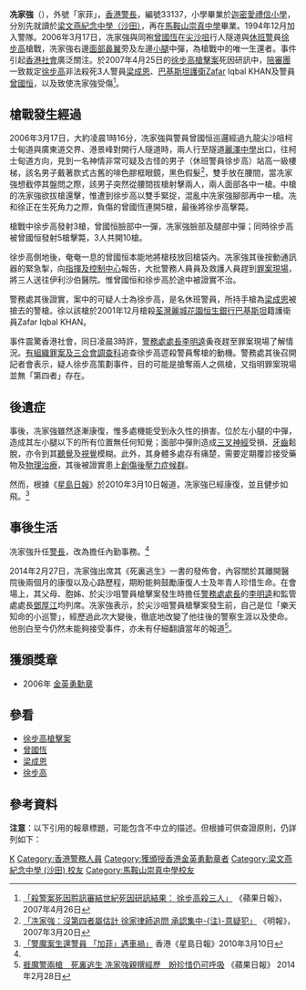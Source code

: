 {{Infobox person
| 姓名    = 冼家強
| 後綴尊稱 = [[MBG|MBG]]
| 圖像    = 
| 圖像替代 = 
| 圖像說明 = 
| 出生日期 = {{birth date and age|1977|4|18}}
| 出生地點 = {{HKG-1959}}
| 逝世日期 = 
| 逝世地點 = 
| 國籍    = {{CHN-HKG}}
| 別名    = 家菲
| 母校    = {{ubl|[[梁文燕紀念中學（沙田）|梁文燕紀念中學（沙田）]]|[[馬鞍山崇真中學|馬鞍山崇真中學]]}}
| 職業    = [[警長|警長]]，編號33137
| 活躍時期 = 1994年至今
| 知名原因 = 與[[休班警|休班警]]員[[徐步高|徐步高]]槍戰
| 知名作品 = 《死裏逃生》
}}
'''冼家強'''{{MBG}}（{{bd|1977年|4月18日<ref>[http://hk.apple.nextmedia.com/news/art/20070322/6925977 與冼家強糾纏間　身中五槍 子彈射穿徐步高心肝肺]《蘋果日報》 2007年3月22日</ref><ref>[http://reading.mingpao.com/cfm/BookSharingFocus.cfm?mode=details&iid=1216 中槍想起父母 藏起痛倒地歲月]《明報讀書網》，2014年2月28日</ref>||}}），外號「家菲」，[[香港警長|香港警長]]，編號33137，小學畢業於[[迦密愛禮信小學|迦密愛禮信小學]]，分別先就讀於[[梁文燕紀念中學（沙田）|梁文燕紀念中學（沙田）]]，再在[[馬鞍山崇真中學|馬鞍山崇真中學]]畢業。1994年12月加入警隊。2006年3月17日，冼家強與同袍[[曾國恆|曾國恆]]在[[尖沙咀|尖沙咀]]行人隧道與[[休班警|休班警]]員[[徐步高|徐步高]]槍戰，冼家強右邊[[面部|面部]][[鼻翼|鼻翼]]旁及左邊[[小腿|小腿]]中彈，為槍戰中的唯一生還者。事件引起[[香港社會|香港社會]]廣泛關注。於2007年4月25日的[[徐步高槍擊案|徐步高槍擊案]]死因研訊中，[[陪審團|陪審團]]一致裁定[[徐步高|徐步高]]非法殺死3人警員[[梁成恩|梁成恩]]、[[巴基斯坦|巴基斯坦]][[護衛|護衛]]Zafar Iqbal KHAN及警員[[曾國恒|曾國恒]]，以及致使冼家強受傷<ref>[http://appledaily.atnext.com/template/apple/art_main.cfm?iss_id=20070426&sec_id=4104&subsec_id=7040793&art_id=7041099 「殺警案死因聆訊審結世紀死因研訊結果： 徐步高殺三人」] {{Wayback|url=http://appledaily.atnext.com/template/apple/art_main.cfm?iss_id=20070426&sec_id=4104&subsec_id=7040793&art_id=7041099 |date=20070511023106 }}《蘋果日報》，2007年4月26日</ref>。

==槍戰發生經過==
{{SeeAlso|徐步高槍擊案#尖沙咀警員槍擊案}}

2006年3月17日，大約凌晨1時16分，冼家強與警員曾國恒巡邏經過九龍尖沙咀柯士甸道與廣東道交界、港景峰對開行人隧道時，兩人行至隧道[[麗澤中學|麗澤中學]]出口，往柯士甸道方向，見到一名神情非常可疑及古怪的男子（休班警員徐步高）站高一級樓梯，該名男子戴著款式古舊的啡色膠框眼鏡，黑色假髮<ref>[http://hk.news.yahoo.com/070319/12/23z4p.html 「冼家強：沒第四者屬估計 徐家律師追問 承認集中-{注}-意疑犯」] {{Wayback|url=http://hk.news.yahoo.com/070319/12/23z4p.html |date=20070322111247 }}《明報》，2007年3月20日</ref>，雙手放在腰間，當冼家強想截停其盤問之際，該男子突然從腰間拔槍射擊兩人，兩人面部各中一槍。中槍的冼家強欲拔槍還擊，惟遭到徐步高以雙手緊捉，混亂中冼家強腳部再中一槍。冼和徐正在生死角力之際，負傷的曾國恆連開5槍，最後將徐步高擊斃。

槍戰中徐步高發射3槍，曾國恒臉部中一彈，冼家強臉部及腿部中彈；同時徐步高被曾國恒發射5槍擊斃，3人共開10槍。

徐步高倒地後，奄奄一息的曾國恒本能地將槍枝放回槍袋內。冼家強其後按動通訊器的緊急掣，向[[指揮及控制中心|指揮及控制中心]]報告，大批警務人員員及救護人員趕到[[罪案現場|罪案現場]]，將三人送往伊利沙伯醫院。惟曾國恒和徐步高於途中被證實不治。

警務處其後證實，案中的可疑人士為徐步高，是名休班警員，所持手槍為[[梁成恩|梁成恩]]被搶去的警槍。徐以該槍於2001年12月槍殺[[荃灣|荃灣]][[麗城花園|麗城花園]][[恒生銀行|恒生銀行]][[巴基斯坦|巴基斯坦]]籍護衛員Zafar Iqbal KHAN。

事件震驚香港社會，同日凌晨3時許，[[警務處處長|警務處處長]][[李明逵|李明逵]]夤夜趕至罪案現場了解情況。[[有組織罪案及三合會調查科|有組織罪案及三合會調查科]]追查徐步高遝殺警員奪槍的動機。警務處其後召開記者會表示，疑人徐步高策劃事件，目的可能是搶奪兩人之佩槍，又指明罪案現場並無「第四者」存在。

==後遺症==
事後，冼家強雖然逐漸康復，惟多處機能受到永久性的損害。位於左小腿的中彈，造成其左小腿以下的所有位置無任何知覺；面部中彈則造成[[三叉神經|三叉神經]]受損、[[牙齒|牙齒]]鬆脫，亦令到其[[聽覺|聽覺]]及[[視覺|視覺]]模糊。此外，其身體多處存有痛楚，需要定期覆診接受藥物及[[物理治療|物理治療]]，其後被證實患上[[創傷後壓力症候群|創傷後壓力症候群]]。

然而，根據《[[星島日報|星島日報]]》於2010年3月10日報道，冼家強已經康復，並且健步如飛。<ref name="singtao20100310a13">[http://www.singtao.com/archive/fullstory.asp?andor=or&year1=2010&month1=3&day1=10&year2=2010&month2=3&day2=10&category=all&id=20100310a13 「警魔案生還警員 「加菲」遇車禍」] 香港《星島日報》2010年3月10日</ref>

==事後生活==
冼家強升任[[香港警長|警長]]，改為擔任內勤事務。<ref name="singtao20100310a13"/>

2014年2月27日，冼家強出席其《死裏逃生》一書的發佈會，內容關於其離開醫院後兩個月的康復以及心路歷程，期盼能夠鼓勵康復人士及年青人珍惜生命。在會場上，其父母、胞姊、於尖沙咀警員槍擊案發生時擔任[[警務處處長|警務處處長]]的[[李明逵|李明逵]]和監管處處長[[鄧厚江|鄧厚江]]均列席。冼家強表示，於尖沙咀警員槍擊案發生前，自己是位「樂天知命的小巡警」，經歷過此次大變後，徹底地改變了他往後的警察生涯以及使命。他剖白至今仍然未能夠接受事件，亦未有仔細翻讀當年的報道<ref>[http://hk.apple.nextmedia.com/news/art/20140228/18640515  捱魔警兩槍　死裏逃生  冼家強親撰經歷　盼珍惜仍可呼吸] {{Wayback|url=http://hk.apple.nextmedia.com/news/art/20140228/18640515 |date=20140302033811 }} 《蘋果日報》 2014年2月28日</ref>。

==獲頒獎章==
* 2006年 [[金英勇勳章|金英勇勳章]]

==參看==
*[[徐步高槍擊案|徐步高槍擊案]]
*[[曾國恆|曾國恆]]
*[[梁成恩|梁成恩]]
*[[徐步高|徐步高]]

== 參考資料 ==
'''注意'''：以下引用的報章標題，可能包含不中立的描述。但根據可供查證原則，仍詳列如下：
<div class="references-small">
<references/>
</div>

[[Category:冼姓|K]]
[[Category:香港警務人員|Category:香港警務人員]]
[[Category:獲頒授香港金英勇勳章者|Category:獲頒授香港金英勇勳章者]]
[[Category:梁文燕紀念中學_(沙田)_校友|Category:梁文燕紀念中學 (沙田) 校友]]
[[Category:馬鞍山崇真中學校友|Category:馬鞍山崇真中學校友]]